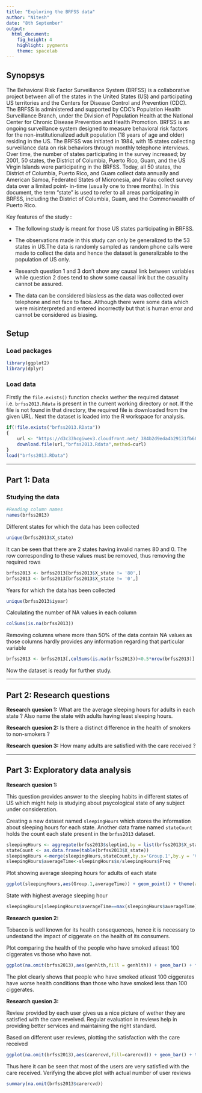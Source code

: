 ---
title: "Exploring the BRFSS data"
author: "Nitesh"
date: "8th September"
output: 
  html_document: 
    fig_height: 4
    highlight: pygments
    theme: spacelab
---

## Synopsys

The Behavioral Risk Factor Surveillance System (BRFSS) is a collaborative project between all of the states in the United States (US) and participating US territories and the Centers for Disease Control and Prevention (CDC). The BRFSS is administered and supported by CDC's Population Health Surveillance Branch, under the Division of Population Health at the National Center for Chronic Disease Prevention and Health Promotion. BRFSS is an ongoing surveillance system designed to measure behavioral risk factors for the non-institutionalized adult population (18 years of age and older) residing in the US. The BRFSS was initiated in 1984, with 15 states collecting surveillance data on risk behaviors through monthly telephone interviews. Over time, the number of states participating in the survey increased; by 2001, 50 states, the District of Columbia, Puerto Rico, Guam, and the US Virgin Islands were participating in the BRFSS. Today, all 50 states, the District of Columbia, Puerto Rico, and Guam collect data annually and American Samoa, Federated States of Micronesia, and Palau collect survey data over a limited point- in-time (usually one to three months). In this document, the term "state" is used to refer to all areas participating in BRFSS, including the District of Columbia, Guam, and the Commonwealth of Puerto Rico.

Key features of the study :

* The following study is meant for those US states participating in BRFSS.

* The observations made in this study can only be generalized to the 53 states in US.The data is randomly sampled as random phone calls were made to collect the data and hence the dataset is generalizable to the population of US only.

* Research question 1 and 3 don't show any causal link between variables while question 2 does tend to show some causal link but the casuality cannot be assured.

* The data can be considered biasless as the data was collected over telephone and  not face to face. Although there were some data which were misinterpreted and entered incorrectly but that is human error and cannot be considered as biasing.

## Setup

### Load packages

```{r load-packages, message = FALSE}
library(ggplot2)
library(dplyr)
```

### Load data

Firstly the `file.exists()` function checks wether the required dataset i.e. `brfss2013.Rdata` is present in the current working directory or not. If the file is not found in that directory, the required file is downloaded from the given URL. Next the dataset is loaded into the R workspace for analysis. 

```{r load-data,cache=TRUE}
if(!file.exists("brfss2013.RData"))
{
    url <- "https://d3c33hcgiwev3.cloudfront.net/_384b2d9eda4b29131fb681b243a7767d_brfss2013.RData?Expires=1473379200&Signature=Jl0XCES-dsS7knYIywta3bIoDTORqG3Mph4BqtqjygtWLAMfZDJhDkRIls~6hGO7Qewgg2tur7Q1i6ecMvBr5MmmdSQM9b52WhtkFrhNHI8lmobLUa~ycNdphoGaXm5yX2rQBKdmWpFhG5Gr5TJIXokeU6k1tYZ0NHNzmb7NT9Q_&Key-Pair-Id=APKAJLTNE6QMUY6HBC5A"
    download.file(url,"brfss2013.Rdata",method=curl)
}
load("brfss2013.RData")
```



* * *

## Part 1: Data

### Studying the data

```{r}
#Reading column names
names(brfss2013)
```
Different states for which the data has been collected

```{r}
unique(brfss2013$X_state)
```

It can be seen that there are 2 states having invalid names 80 and 0. The row corresponding to these values must be removed, thus removing the required rows

```{r}
brfss2013 <- brfss2013[brfss2013$X_state != '80',]
brfss2013 <- brfss2013[brfss2013$X_state != '0',]
```

Years for which the data has been collected

```{r}
unique(brfss2013$iyear)
```

Calculating the number of NA values in each column

```{r}
colSums(is.na(brfss2013))
```

Removing columns where more than 50% of the data contain NA values as those columns hardly provides any information regarding that particular variable

```{r}
brfss2013 <- brfss2013[,colSums(is.na(brfss2013))<0.5*nrow(brfss2013)]
```
Now the dataset is ready for further study.

* * *

## Part 2: Research questions

**Research quesion 1:** What are the average sleeping hours for adults in each state ? Also name the state with adults having least sleeping hours.

**Research quesion 2:** Is there a distinct difference in the health of smokers to non-smokers ?

**Research quesion 3:** How many adults are satisfied with the care received ?


* * *

## Part 3: Exploratory data analysis

**Research quesion 1:**

This question provides answer to the sleeping habits in different states of US which might help is studying about psycological state of any subject under consideration.

Creating a new dataset named `sleepingHours` which stores the information about sleeping hours for each state. Another data frame named `stateCount` holds the count each state present in the `brfss2013` dataset.

```{r}
sleepingHours <- aggregate(brfss2013$sleptim1,by = list(brfss2013$X_state),sum,na.rm=TRUE)
stateCount <- as.data.frame(table(brfss2013$X_state))
sleepingHours <-merge(sleepingHours,stateCount,by.x='Group.1',by.y = 'Var1')
sleepingHours$averageTime<-sleepingHours$x/sleepingHours$Freq
```

Plot showing average sleeping hours for adults of each state

```{r}
ggplot(sleepingHours,aes(Group.1,averageTime)) + geom_point() + theme(axis.text.x = element_text(angle = 90, hjust = 1)) + xlab("State") + ylab("Average Sleeping Hours") + ggtitle("Average Sleeping Hours For Each State")
```



State with highest average sleeping hour

```{r}
sleepingHours[sleepingHours$averageTime==max(sleepingHours$averageTime),'Group.1']
```

**Research quesion 2:**

Tobacco is well known for its health consequences, hence it is necessary to undestand the impact of ciggerate on the health of its consumers.

Plot comparing the health of the people who have smoked atleast 100 ciggerates vs those who have not.

```{r}
ggplot(na.omit(brfss2013),aes(genhlth,fill = genhlth)) + geom_bar() + facet_grid(.~smoke100) + xlab("Health Status") + ggtitle("Health Comparison Of Smokers(Yes) vs Non-Smokers(No)") + theme(axis.text.x = element_text(angle = 45, hjust = 1),legend.title = element_blank())
```



The plot clearly shows that people who have smoked atleast 100 ciggerates have worse health conditions than those who have smoked less than 100 ciggerates.

**Research quesion 3:**

Review provided by each user gives us a nice picture of wether they are satisfied with the care reveived. Regular evaluation in reviews help in providing better services and maintaining the right standard.

Based on different user reviews, plotting the satisfaction with the care received

```{r}
ggplot(na.omit(brfss2013),aes(carercvd,fill=carercvd)) + geom_bar() + theme_classic() + ggtitle("Care Review") + xlab("Review Scales") + theme(legend.title=element_blank())
```



Thus here it can be seen that most of the users are very satisfied with the care received. Verifying the above plot with actual number of user reviews

```{r}
summary(na.omit(brfss2013$carercvd))
```




